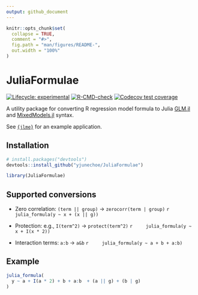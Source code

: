 ```yaml
---
output: github_document
---
```


<!-- README.md is generated from README.Rmd. Please edit that file -->

```r
knitr::opts_chunk$set(
  collapse = TRUE,
  comment = "#>",
  fig.path = "man/figures/README-",
  out.width = "100%"
)
```

# JuliaFormulae

<!-- badges: start -->
[![Lifecycle: experimental](https://img.shields.io/badge/lifecycle-experimental-orange.svg)](https://lifecycle.r-lib.org/articles/stages.html#experimental)
[![R-CMD-check](https://github.com/yjunechoe/JuliaFormulae/actions/workflows/R-CMD-check.yaml/badge.svg)](https://github.com/yjunechoe/JuliaFormulae/actions/workflows/R-CMD-check.yaml)
[![Codecov test coverage](https://codecov.io/gh/yjunechoe/JuliaFormulae/branch/main/graph/badge.svg)](https://app.codecov.io/gh/yjunechoe/JuliaFormulae?branch=main)
<!-- badges: end -->

A utility package for converting R regression model formula to Julia [GLM.jl](https://github.com/JuliaStats/GLM.jl) and
[MixedModels.jl](https://github.com/JuliaStats/MixedModels.jl) syntax.

See [`{jlme}`](https://github.com/yjunechoe/jlme) for an example application.

## Installation

``` r
# install.packages("devtools")
devtools::install_github("yjunechoe/JuliaFormulae")
```

```r
library(JuliaFormulae)
```

## Supported conversions

- Zero correlation: `(term || group)` -> `zerocorr(term | group)`
    ```r
    julia_formula(y ~ x + (x || g))
    ```

- Protection: e.g., `I(term^2)` -> `protect(term^2)`
    ```r
    julia_formula(y ~ x + I(x * 2))
    ```

- Interaction terms: `a:b` -> `a&b`
    ```r
    julia_formula(y ~ a + b + a:b)
    ```

## Example

```r
julia_formula(
  y ~ a + I(a * 2) + b + a:b  + (a || g) + (b | g)
)
```
